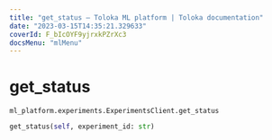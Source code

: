 ```yaml
---
title: "get_status — Toloka ML platform | Toloka documentation"
date: "2023-03-15T14:35:21.329633"
coverId: F_bIcOYF9yjrxkPZrXc3
docsMenu: "mlMenu"
---
```


# get_status

`ml_platform.experiments.ExperimentsClient.get_status`

```python
get_status(self, experiment_id: str)
```